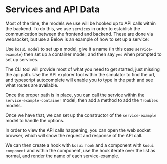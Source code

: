 
<Meta title="Foundations/8. Data services" />

# Services and API Data

Most of the time, the models we use will be hooked up to API calls within the backend. To do this, we use `services` in order to establish the communication between the frontend and backend. These are done via websocket, but use a Below is an example of how to set up a service:

Use `kosui model` to set up a model, give it a name (in this case `service-example`) then set up a container model, and then say `yes` when prompted to set up services.

The CLI tool will provide most of what you need to get started, just missing the api path. Use the API explorer tool within the simulator to find the url, and typescript autocomplete will enable you to type in the path and see what routes are available.

Once the proper path is in place, you can call the service within the `service-example-container` model, then add a method to add the `Troubles` models.

<Snippet name="initialize@service-example-container-model.ts" />

<Snippet name="update@service-example-container-model.ts" />

Once we have that, we can set up the constructor of the `service-example` model to handle the options.

In order to view the API calls happening, you can open the web socket browser, which will show the request and response of the API call.

<Snippet name="ServiceExampleConstructor@service-example-model.ts" />

We can then create a hook with `kosui hook` and a component with `kosui component` and within the component, use the hook iterate over the list as normal, and render the name of each service-example.

<Snippet name="ServiceExample@service-example.tsx" />

<Canvas of={ServiceExampleStory} />
